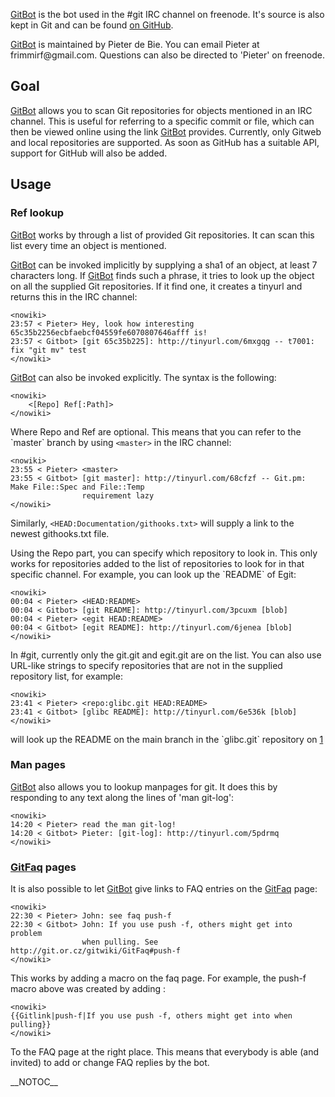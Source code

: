 [[GitBot]] is the bot used in the #git IRC channel on freenode. It's source is also kept in Git and can be found [http://github.com/pieter/gitbot/tree/master on GitHub].

[[GitBot]] is maintained by Pieter de Bie. You can email Pieter at frimmirf@gmail.com. Questions can also be directed to 'Pieter' on freenode.

== Goal ==

[[GitBot]] allows you to scan Git repositories for objects mentioned in an IRC channel. This is useful for referring to a specific commit or file, which can then be viewed online using the link [[GitBot]] provides. Currently, only Gitweb and local repositories are supported. As soon as GitHub has a suitable API, support for GitHub will also be added.

== Usage ==

=== Ref lookup ===

[[GitBot]] works by through a list of provided Git repositories. It can scan this list every time an object is mentioned.

[[GitBot]] can be invoked implicitly by supplying a sha1 of an object, at least 7 characters long. If [[GitBot]] finds such a phrase, it tries to look up the object on all the supplied Git repositories. If it find one, it creates a tinyurl and returns this in the IRC channel:
<pre><nowiki>
23:57 < Pieter> Hey, look how interesting 65c35b2256ecbfaebcf04559fe6070807646afff is!
23:57 < Gitbot> [git 65c35b225]: http://tinyurl.com/6mxgqg -- t7001: fix "git mv" test
</nowiki></pre>

[[GitBot]] can also be invoked explicitly. The syntax is the following:
<pre><nowiki>
    <[Repo] Ref[:Path]>
</nowiki></pre>
Where Repo and Ref are optional. This means that you can refer to the `master` branch by using <code><nowiki><master></nowiki></code> in the IRC channel:
<pre><nowiki>
23:55 < Pieter> <master>
23:55 < Gitbot> [git master]: http://tinyurl.com/68cfzf -- Git.pm: Make File::Spec and File::Temp 
                requirement lazy
</nowiki></pre>

Similarly, <code><nowiki><HEAD:Documentation/githooks.txt></nowiki></code> will supply a link to the newest githooks.txt file.

Using the Repo part, you can specify which repository to look in. This only works for repositories added to the list of repositories to look for in that specific channel. For example, you can look up the `README` of Egit:
<pre><nowiki>
00:04 < Pieter> <HEAD:README>
00:04 < Gitbot> [git README]: http://tinyurl.com/3pcuxm [blob]
00:04 < Pieter> <egit HEAD:README>
00:04 < Gitbot> [egit README]: http://tinyurl.com/6jenea [blob]
</nowiki></pre>

In #git, currently only the git.git and egit.git are on the list. You can also use URL-like strings to specify repositories that are not in the supplied repository list, for example:
<pre><nowiki>
23:41 < Pieter> <repo:glibc.git HEAD:README>
23:41 < Gitbot> [glibc README]: http://tinyurl.com/6e536k [blob]
</nowiki></pre>
will look up the README on the main branch in the `glibc.git` repository on [http://repo.or.cz/]

=== Man pages ===

[[GitBot]] also allows you to lookup manpages for git. It does this by responding to any text along the lines of 'man git-log':

<pre><nowiki>
14:20 < Pieter> read the man git-log!
14:20 < Gitbot> Pieter: [git-log]: http://tinyurl.com/5pdrmq
</nowiki></pre>

=== [[GitFaq]] pages ===

It is also possible to let [[GitBot]] give links to FAQ entries on the [[GitFaq]] page:

<pre><nowiki>
22:30 < Pieter> John: see faq push-f
22:30 < Gitbot> John: If you use push -f, others might get into problem 
                when pulling. See http://git.or.cz/gitwiki/GitFaq#push-f
</nowiki></pre>

This works by adding a macro on the faq page. For example, the push-f macro above was created by adding :
<pre><nowiki>
{{Gitlink|push-f|If you use push -f, others might get into when pulling}}
</nowiki></pre>
To the FAQ page at the right place. This means that everybody is able (and invited) to add or change FAQ replies by the bot.

__NOTOC__